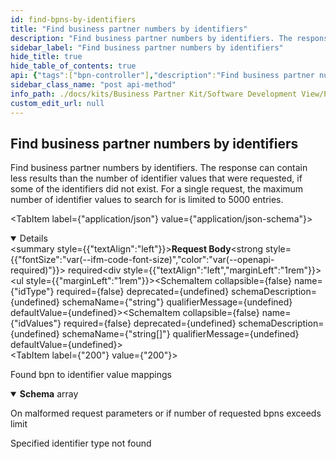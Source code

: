 ```yaml
---
id: find-bpns-by-identifiers
title: "Find business partner numbers by identifiers"
description: "Find business partner numbers by identifiers. The response can contain less results than the number of identifier values that were requested, if some of the identifiers did not exist. For a single request, the maximum number of identifier values to search for is limited to 5000 entries."
sidebar_label: "Find business partner numbers by identifiers"
hide_title: true
hide_table_of_contents: true
api: {"tags":["bpn-controller"],"description":"Find business partner numbers by identifiers. The response can contain less results than the number of identifier values that were requested, if some of the identifiers did not exist. For a single request, the maximum number of identifier values to search for is limited to 5000 entries.","operationId":"findBpnsByIdentifiers","requestBody":{"content":{"application/json":{"schema":{"type":"object","properties":{"idType":{"type":"string"},"idValues":{"type":"array","items":{"type":"string"}}},"description":"Contains identifiers to search legal entities by"}}},"required":true},"responses":{"200":{"description":"Found bpn to identifier value mappings","content":{"*/*":{"schema":{"uniqueItems":true,"type":"array","items":{"type":"object","properties":{"idValue":{"type":"string"},"bpn":{"type":"string"}},"description":"Mapping of Business Partner Number to identifier value"}}}}},"400":{"description":"On malformed request parameters or if number of requested bpns exceeds limit"},"404":{"description":"Specified identifier type not found"}},"method":"post","path":"/api/catena/bpn/search","servers":[{"url":"http://127.0.0.1:8080","description":"Generated server url"}],"jsonRequestBodyExample":{"idType":"string","idValues":["string"]},"info":{"title":"Business Partner Data Management Pool","description":"Service that manages and shares business partner data with other CatenaX services","version":"3.0.0"},"postman":{"name":"Find business partner numbers by identifiers","description":{"content":"Find business partner numbers by identifiers. The response can contain less results than the number of identifier values that were requested, if some of the identifiers did not exist. For a single request, the maximum number of identifier values to search for is limited to 5000 entries.","type":"text/plain"},"url":{"path":["api","catena","bpn","search"],"host":["{{baseUrl}}"],"query":[],"variable":[]},"header":[{"key":"Content-Type","value":"application/json"},{"key":"Accept","value":"*/*"}],"method":"POST","body":{"mode":"raw","raw":"\"\"","options":{"raw":{"language":"json"}}}}}
sidebar_class_name: "post api-method"
info_path: ./docs/kits/Business Partner Kit/Software Development View/Pool Api/business-partner-data-management-pool
custom_edit_url: null
---
```



## Find business partner numbers by identifiers



Find business partner numbers by identifiers. The response can contain less results than the number of identifier values that were requested, if some of the identifiers did not exist. For a single request, the maximum number of identifier values to search for is limited to 5000 entries.

<MimeTabs><TabItem label={"application/json"} value={"application/json-schema"}><details style={{}} data-collapsed={false} open={true}><summary style={{"textAlign":"left"}}><strong>Request Body</strong><strong style={{"fontSize":"var(--ifm-code-font-size)","color":"var(--openapi-required)"}}> required</strong></summary><div style={{"textAlign":"left","marginLeft":"1rem"}}></div><ul style={{"marginLeft":"1rem"}}><SchemaItem collapsible={false} name={"idType"} required={false} deprecated={undefined} schemaDescription={undefined} schemaName={"string"} qualifierMessage={undefined} defaultValue={undefined}></SchemaItem><SchemaItem collapsible={false} name={"idValues"} required={false} deprecated={undefined} schemaDescription={undefined} schemaName={"string[]"} qualifierMessage={undefined} defaultValue={undefined}></SchemaItem></ul></details></TabItem></MimeTabs><div><ApiTabs><TabItem label={"200"} value={"200"}><div>

Found bpn to identifier value mappings

</div><div><MimeTabs schemaType={"response"}><TabItem label={"*/*"} value={"*/*"}><SchemaTabs><TabItem label={"Schema"} value={"Schema"}><details style={{}} data-collapsed={false} open={true}><summary style={{"textAlign":"left"}}><strong>Schema</strong><span style={{"opacity":"0.6"}}> array</span></summary><div style={{"textAlign":"left","marginLeft":"1rem"}}></div><ul style={{"marginLeft":"1rem"}}><SchemaItem collapsible={false} name={"idValue"} required={false} deprecated={undefined} schemaDescription={undefined} schemaName={"string"} qualifierMessage={undefined} defaultValue={undefined}></SchemaItem><SchemaItem collapsible={false} name={"bpn"} required={false} deprecated={undefined} schemaDescription={undefined} schemaName={"string"} qualifierMessage={undefined} defaultValue={undefined}></SchemaItem></ul></details></TabItem><TabItem label={"Example (from schema)"} value={"Example (from schema)"}><ResponseSamples responseExample={"[\n  {\n    \"idValue\": \"string\",\n    \"bpn\": \"string\"\n  }\n]"} language={"json"}></ResponseSamples></TabItem></SchemaTabs></TabItem></MimeTabs></div></TabItem><TabItem label={"400"} value={"400"}><div>

On malformed request parameters or if number of requested bpns exceeds limit

</div><div></div></TabItem><TabItem label={"404"} value={"404"}><div>

Specified identifier type not found

</div><div></div></TabItem></ApiTabs></div>
      
